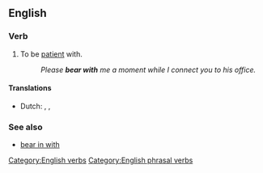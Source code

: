 ==English==

{{rfe}}

===Verb===
{{en-verb|inf=to [[bear]] [[with]]|bears with|bearing with|bore with|'''[[born with]]''' ''or'' '''[[borne with]]'''}}

# {{idiom}} To be [[patient]] with.
#: ''Please '''bear with''' me a moment while I connect you to his office.''

====Translations====
{{trans-top|be patient with}}
* Dutch: {{t+|nl|geduld}} {{t+|nl|hebben}}, {{t-|nl|uithouden}}, {{t+|nl|verdragen}}
{{trans-mid}}
{{trans-bottom}}

===See also===
* [[bear in with]]

[[Category:English verbs]]
[[Category:English phrasal verbs]]